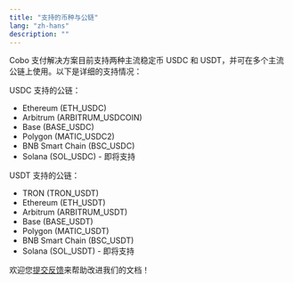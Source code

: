 ```yaml
---
title: "支持的币种与公链"
lang: "zh-hans"
description: ""
---
```

Cobo 支付解决方案目前支持两种主流稳定币 USDC 和 USDT，并可在多个主流公链上使用。以下是详细的支持情况：

USDC 支持的公链：
* Ethereum (ETH_USDC)
* Arbitrum (ARBITRUM_USDCOIN)
* Base (BASE_USDC)
* Polygon (MATIC_USDC2)
* BNB Smart Chain (BSC_USDC)
* Solana (SOL_USDC) - 即将支持

USDT 支持的公链：
* TRON (TRON_USDT)
* Ethereum (ETH_USDT)
* Arbitrum (ARBITRUM_USDT)
* Base (BASE_USDT)
* Polygon (MATIC_USDT) 
* BNB Smart Chain (BSC_USDT)
* Solana (SOL_USDT) - 即将支持

<Tip>欢迎您[提交反馈](https://forms.zohopublic.com/cobo/form/DocumentFeedbackForm/formperma/QvLOhxJv1_JMsJ-1dleZ8Itb_7rzN-LtgvsDdxosoVI)来帮助改进我们的文档！</Tip>